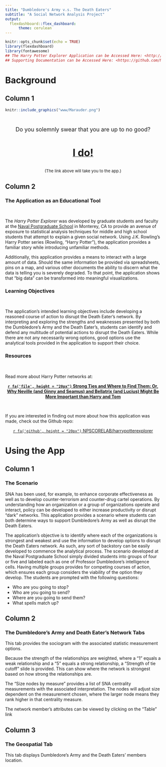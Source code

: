 ```yaml
---
title: "Dumbledore's Army v.s. The Death Eaters"
subtitle: "A Social Network Analysis Project"
output:
  flexdashboard::flex_dashboard:
      theme: cerulean
---
```


```r
knitr::opts_chunk$set(echo = TRUE)
library(flexdashboard)
library(fontawesome)
## The Harry Potter Explorer Application can be Accessed Here: <http://harrypotterexplorer.com/app/>
## Supporting Documentation can be Accessed Here: <https://github.com/NPSCORELAB/harrypotterexplorer>
``` 
Background {data-icon="fa-home"}
===================================== 

Column 1
--------------------------------------------------

```r
knitr::include_graphics("www/Marauder.png")
```

</br>
<center>
<p>
<font size="4">
Do you solemnly swear that you are up to no good? 
</font>
</p>
</center>

</br>

<center>
<b><a href="http://harrypotterexplorer.com/app/">
<font size="6"> I do! 
</font>
</a></b>
</center>

</br>
<center>
<p>
<font size="2">
(The link above will take you to the app.)
</font>
</p>
</center>



Column 2
--------------------------------------------------

### The Application as an Educational Tool

<br>

The *Harry Potter Explorer* was developed by graduate students and faculty at the [Naval Postgraduate School](https://nps.edu/) in Monterey, CA to provide an avenue of exposure to statistical analysis techniques for middle and high school students that attempt to explain a given social network. Using J.K. Rowling's Harry Potter series (Rowling, "Harry Potter"), the application provides a familiar story while introducing unfamiliar methods.

Additionally, this application provides a means to interact with a large amount of data. Should the same information be provided via spreadsheets, pins on a map, and various other documents the ability to discern what the data is telling you is severely degraded. To that point, the application shows that "big data" can be transformed into meaningful visualizations. 

### Learning Objectives

<br>

The application's intended learning objectives include developing a reasoned course of action to disrupt the Death Eater's network. By interpreting and exploring the strengths and weaknesses presented by both the Dumbledore's Army and the Death Eater's, students can identify and defend any multitude of potential actions to disrupt the Death Eaters. While there are not any necessarily wrong options, good options use the analytical tools provided in the application to support their choice.  

### Resources

<br>

Read more about Harry Potter networks at:

<center>
<b>
<a href= "https://papers.ssrn.com/sol3/papers.cfm?abstract_id=3389503">
`r fa('file', height = "20px")`
Strong Ties and Where to Find Them: Or, Why Neville (and Ginny and Seamus) and Bellatrix (and Lucius) Might Be More Important than Harry and Tom
</a>
</b>
</center>

</br>

If you are interested in finding out more about how this application was made, check out the Github repo:

<center>
<a href= "https://github.com/NPSCORELAB/harrypotterexplorer">
`r fa('github', height = "20px")`
NPSCORELAB/harrypotterexplorer
</a>
</center>

Using the App {data-icon="fa-book"}
=====================================

Column 1
--------------------------------------------------

### The Scenario

SNA has been used, for example, to enhance corporate effectiveness as well as to develop counter-terrorism and counter-drug cartel operations. By understanding how an organization or a group of organizations operate and interact, policy can be developed to either increase productivity or disrupt "dark" networks. This application provides a scenario where students can both determine ways to support Dumbledore's Army as well as disrupt the Death Eaters. 

The application's objective is to identify where each of the organizations is strongest and weakest and use the information to develop options to disrupt the Death Eaters network. As such, any sort of backstory can be easily developed to commence the analytical process. The scenario developed at the Naval Postgraduate School simply divided students into groups of four or five and labeled each as one of Professor Dumbledore's intelligence cells. Having multiple groups provides for competing courses of action, which ensures each group considers the viability of the option they develop. The students are prompted with the following questions: 
  
  - Who are you going to stop?
  - Who are you going to send?
  - Where are you going to send them?
  - What spells match up?
  
  
Column 2
--------------------------------------------------

### The Dumbledore's Army and Death Eater's Network Tabs

This tab provides the sociogram with the associated statistic measurement options.

Because the strength of the relationships are weighted, where a "1" equals a weak relationship and a "5" equals a strong relationship, a "Strength of tie cutoff" slide is provided. This can show where the network is strongest based on how strong the relationships are. 

The "Size nodes by measure" provides a list of SNA centrality measurements with the associated interpretation. The nodes will adjust size dependent on the measurement chosen, where the larger node means they rank higher in that centrality measure.

The network member's attributes can be viewed by clicking on the "Table" link


Column 3
--------------------------------------------------

### The Geospatial Tab
  
  This tab displays Dumbledore's Army and the Death Eaters' members location.

